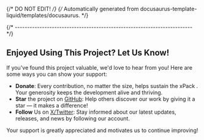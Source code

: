 {/* DO NOT EDIT! */}
{/* Automatically generated from docusaurus-template-liquid/templates/docusaurus. */}

{/* ------------------------------------------------------------------------ */}

## Enjoyed Using This Project? Let Us Know!

If you've found this project valuable, we'd love to hear from you!
Here are some ways you can show your support:

- **Donate**: Every contribution, no matter the size, helps sustain the
xPack .
Your generosity keeps the development alive and thriving.
- **Star** the project on [GitHub](https://github.com/xpack/xpm-js/):
Help others discover our work by giving it a star — it makes a difference!
- **Follow** Us on [X/Twitter](https://twitter.com/xpack_project/): Stay informed about our latest updates, releases,
and news by following our account.

Your support is greatly appreciated and motivates us to continue improving!
